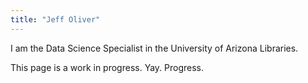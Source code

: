 ```yaml
---
title: "Jeff Oliver"
---
```


I am the Data Science Specialist in the University of Arizona Libraries.

This page is a work in progress. Yay. Progress.